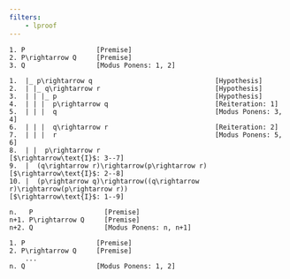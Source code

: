 ```yaml
---
filters:
    - lproof
---
```


::: {.lproof} :::

    1. P                  [Premise]
    2. P\rightarrow Q     [Premise]
    3. Q                  [Modus Ponens: 1, 2]

:::

::: {.lproof} :::

    1.  |_ p\rightarrow q                               [Hypothesis]
    2.  | |_ q\rightarrow r                             [Hypothesis]
    3.  | | |_ p                                        [Hypothesis]
    4.  | | |  p\rightarrow q                           [Reiteration: 1]   
    5.  | | |  q                                        [Modus Ponens: 3, 4]  
    6.  | | |  q\rightarrow r                           [Reiteration: 2]
    7.  | | |  r                                        [Modus Ponens: 5, 6]
    8.  | |  p\rightarrow r                             [$\rightarrow\text{I}$: 3--7]
    9.  |  (q\rightarrow r)\rightarrow(p\rightarrow r)  [$\rightarrow\text{I}$: 2--8]
    10. |  (p\rightarrow q)\rightarrow((q\rightarrow r)\rightarrow(p\rightarrow r))                                                 [$\rightarrow\text{I}$: 1--9]

:::

::: {.lproof} :::

    n.   P                  [Premise]
    n+1. P\rightarrow Q     [Premise]
    n+2. Q                  [Modus Ponens: n, n+1]

:::

::: {.lproof} :::

    1. P                  [Premise]
    2. P\rightarrow Q     [Premise]
        ...
    n. Q                  [Modus Ponens: 1, 2]

:::
